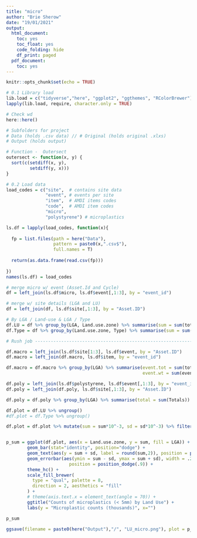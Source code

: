 ```yaml
---
title: "micro"
author: "Brie Sherow"
date: "19/01/2021"
output: 
  html_document:
    toc: yes
    toc_float: yes
    code_folding: hide
    df_print: paged
  pdf_document:
    toc: yes
---
```


```r
knitr::opts_chunk$set(echo = TRUE)
```

```r
# 0.1 Library load
lib.load = c("tidyverse","here", "ggplot2", "ggthemes", "RColorBrewer") 
lapply(lib.load, require, character.only = TRUE) 

# Check wd
here::here()

# Subfolders for project
# Data (holds .csv data) // # Original (holds original .xlxs)
# Output (holds output)

# Function -  Outersect
outersect <- function(x, y) {
  sort(c(setdiff(x, y),
         setdiff(y, x)))
}

# 0.2 Load data
load_codes = c("site",  # contains site data 
               "event", # events per site
               "item",  # AMDI items codes
               "code",  # AMDI item codes
               "micro",
               "polystyrene") # microplastics  

ls.df = lapply(load_codes, function(x){
  
  fp = list.files(path = here("Data"), 
                  pattern = paste0(x,".csv$"),
                  full.names = T)
  
  return(as.data.frame(read.csv(fp)))
  
})
names(ls.df) = load_codes
```

```r
# merge micro w/ event (Asset.Id and Cycle)
df = left_join(ls.df$micro, ls.df$event[,1:3], by = "event_id")

# merge w/ site details (LGA and LU)
df = left_join(df, ls.df$site[,1:3], by = "Asset.ID")

# By LGA / Land-use & LGA / Type 
df.LU = df %>% group_by(LGA, Land.use.zone) %>% summarise(sum = sum(tot), sd = sd(tot))
df.Type = df %>% group_by(Land.use.zone, Type) %>% summarise(sum = sum(tot), sd = sd(tot))

# Rush job ----------------------------------------------------------------

df.macro = left_join(ls.df$site[1:3], ls.df$event, by = "Asset.ID") 
df.macro = left_join(df.macro, ls.df$item, by = "event_id") 

df.macro = df.macro %>% group_by(LGA) %>% summarise(event.tot = sum(total),
                                                    event.wt = sum(event.wt))

df.poly = left_join(ls.df$polystyrene, ls.df$event[,1:3], by = "event_id")
df.poly = left_join(df.poly, ls.df$site[,1:3], by = "Asset.ID")

df.poly = df.poly %>% group_by(LGA) %>% summarise(total = sum(Totals))
```

```r
df.plot = df.LU %>% ungroup()
#df.plot = df.Type %>% ungroup()

df.plot = df.plot %>% mutate(sum = sum*10^-3, sd = sd*10^-3) %>% filter(sum >0.2)


p_sum = ggplot(df.plot, aes(x = Land.use.zone, y = sum, fill = LGA)) +
        geom_bar(stat="identity", position="dodge") +
        geom_text(aes(y = sum + sd, label = round(sum,2)), position = position_dodge(width =0.9), vjust = -0.5, color = "black", size = 3) +
        geom_errorbar(aes(ymin = sum - sd, ymax = sum + sd), width = .2,
                        position = position_dodge(.9)) +
        theme_hc() + 
        scale_fill_brewer(
          type = "qual", palette = 8,
          direction = 2, aesthetics = "fill"
        ) + 
        # theme(axis.text.x = element_text(angle = 70)) +
        ggtitle("Counts of microplastics (< 5mm) by Land Use") +
        labs(y = "Microplastic counts (thousands)", x="")

p_sum

ggsave(filename = paste0(here("Output"),"/", "LU_micro.png"), plot = p_sum, dpi = 600)

```

